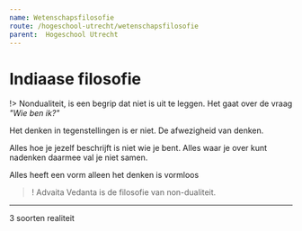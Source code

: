 ```yaml
---
name: Wetenschapsfilosofie
route: /hogeschool-utrecht/wetenschapsfilosofie
parent:  Hogeschool Utrecht
---
```


# Indiaase filosofie

!> Nondualiteit, is een begrip dat niet is uit te leggen. Het gaat over de vraag _"Wie ben ik?"_

Het denken in tegenstellingen is er niet. De afwezigheid van denken.

Alles hoe je jezelf beschrijft is niet wie je bent. Alles waar je over kunt nadenken daarmee val je niet samen. 


Alles heeft een vorm alleen het denken is vormloos

>! Advaita Vedanta is de filosofie van non-dualiteit.

------

3 soorten realiteit
